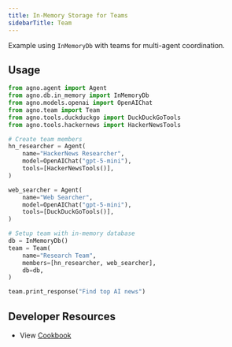 ```yaml
---
title: In-Memory Storage for Teams
sidebarTitle: Team
---
```


Example using `InMemoryDb` with teams for multi-agent coordination.

## Usage

```python
from agno.agent import Agent
from agno.db.in_memory import InMemoryDb
from agno.models.openai import OpenAIChat
from agno.team import Team
from agno.tools.duckduckgo import DuckDuckGoTools
from agno.tools.hackernews import HackerNewsTools

# Create team members
hn_researcher = Agent(
    name="HackerNews Researcher",
    model=OpenAIChat("gpt-5-mini"),
    tools=[HackerNewsTools()],
)

web_searcher = Agent(
    name="Web Searcher", 
    model=OpenAIChat("gpt-5-mini"),
    tools=[DuckDuckGoTools()],
)

# Setup team with in-memory database
db = InMemoryDb()
team = Team(
    name="Research Team",
    members=[hn_researcher, web_searcher],
    db=db,
)

team.print_response("Find top AI news")
```


## Developer Resources

- View [Cookbook](https://github.com/agno-agi/agno/tree/main/cookbook/db/json/json_for_team.py)